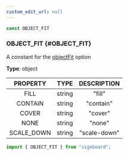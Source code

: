 ```yaml
---
custom_edit_url: null
---
```


```ts
const OBJECT_FIT
```

### OBJECT_FIT {#OBJECT_FIT}

<div className="bulma-tags">

</div>

A constant for the [objectFit](SignBoard#objectFit) option

**Type**: object

|PROPERTY|TYPE|DESCRIPTION|
|:---:|:---:|:---:|
|FILL|string|"fill"|
|CONTAIN|string|"contain"|
|COVER|string|"cover"|
|NONE|string|"none"|
|SCALE_DOWN|string|"scale-down"|

```ts
import { OBJECT_FIT } from "signboard";
```

